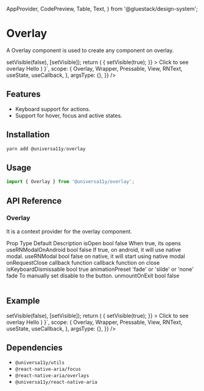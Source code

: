 
<Meta title="components/Overlay" />

  AppProvider,
  CodePreview,
  Table,
  Text,
} from '@gluestack/design-system';

# Overlay

A Overlay component is used to create any component on overlay.

<AppProvider>
  <CodePreview
    showComponentRenderer={true}
    showArgsController={false}
    metaData={{
      code: ` 
      function App () {
        const [visible, setVisible] = useState(false);
        const handleClose = useCallback(() => setVisible(false), [setVisible]);
        return (
          <Wrapper>
           <Pressable
        onPress={() => {
          setVisible(true);
        }}
      >
        <RNText>Click to see overlay</RNText>
      </Pressable>
      <Overlay
        isOpen={visible}
        onRequestClose={handleClose}
        animationPreset={'fade'}
      >
        <View style={{ backgroundColor: 'blue', flex: 1 }}>
          <RNText>Hello</RNText>
        </View>
      </Overlay>
          </Wrapper>
    )
    }`,
      scope: {
        Overlay,
        Wrapper,
        Pressable,
        View,
        RNText,
        useState,
        useCallback,
      },
      argsType: {},
    }}
  />
</AppProvider>

<br />

## Features

- Keyboard support for actions.
- Support for hover, focus and active states.

## Installation

```jsx
yarn add @universa11y/overlay
```

## Usage

```jsx
import { Overlay } from '@universa11y/overlay';
```

## API Reference

### Overlay

It is a context provider for the overlay component.

<AppProvider>
  <Table>
    <Table.THead sx={{ _dark: { bg: '$gray800' }, _light: { bg: '$gray100' } }}>
      <Table.TR>
        <Table.TH>
          <Text>Prop</Text>
        </Table.TH>
        <Table.TH>
          <Text>Type</Text>
        </Table.TH>
        <Table.TH>
          <Text>Default</Text>
        </Table.TH>
        <Table.TH>
          <Text>Description</Text>
        </Table.TH>
      </Table.TR>
    </Table.THead>
    <Table.TBody>
      <Table.TR>
        <Table.TD>
          <Text>isOpen</Text>
        </Table.TD>
        <Table.TD>
          <Text>bool</Text>
        </Table.TD>
        <Table.TD>
          <Text>false</Text>
        </Table.TD>
        <Table.TD>
          <Text>When true, its opens</Text>
        </Table.TD>
      </Table.TR>
      <Table.TR>
        <Table.TD>
          <Text>useRNModalOnAndroid</Text>
        </Table.TD>
        <Table.TD>
          <Text>bool</Text>
        </Table.TD>
        <Table.TD>
          <Text>false</Text>
        </Table.TD>
        <Table.TD>
          <Text>If true, on android, it will use native modal. </Text>
        </Table.TD>
      </Table.TR>
      <Table.TR>
        <Table.TD>
          <Text>useRNModal</Text>
        </Table.TD>
        <Table.TD>
          <Text>bool</Text>
        </Table.TD>
        <Table.TD>
          <Text>false</Text>
        </Table.TD>
        <Table.TD>
          <Text>on native, it will start using native modal</Text>
        </Table.TD>
      </Table.TR>
      <Table.TR>
        <Table.TD>
          <Text>onRequestClose</Text>
        </Table.TD>
        <Table.TD>
          <Text>callback function</Text>
        </Table.TD>
        <Table.TD>
          <Text></Text>
        </Table.TD>
        <Table.TD>
          <Text>callback function on close</Text>
        </Table.TD>
      </Table.TR>
      <Table.TR>
        <Table.TD>
          <Text>isKeyboardDismissable</Text>
        </Table.TD>
        <Table.TD>
          <Text>bool</Text>
        </Table.TD>
        <Table.TD>
          <Text>true</Text>
        </Table.TD>
        <Table.TD>
          <Text> </Text>
        </Table.TD>
      </Table.TR>
      <Table.TR>
        <Table.TD>
          <Text>animationPreset</Text>
        </Table.TD>
        <Table.TD>
          <Text>'fade' or 'slide' or 'none'</Text>
        </Table.TD>
        <Table.TD>
          <Text>fade</Text>
        </Table.TD>
        <Table.TD>
          <Text>To manually set disable to the button.</Text>
        </Table.TD>
      </Table.TR>
      <Table.TR>
        <Table.TD>
          <Text>unmountOnExit</Text>
        </Table.TD>
        <Table.TD>
          <Text>bool</Text>
        </Table.TD>
        <Table.TD>
          <Text>false</Text>
        </Table.TD>
        <Table.TD>
          <Text></Text>
        </Table.TD>
      </Table.TR>
    </Table.TBody>
  </Table>
</AppProvider>

## Example

<AppProvider>
  <CodePreview
    showComponentRenderer={true}
    showArgsController={false}
    metaData={{
      code: ` 
      function App () {
        const [visible, setVisible] = useState(false);
        const handleClose = useCallback(() => setVisible(false), [setVisible]);
        return (
          <Wrapper>
           <Pressable
        onPress={() => {
          setVisible(true);
        }}
      >
        <RNText>Click to see overlay</RNText>
      </Pressable>
      <Overlay
        isOpen={visible}
        onRequestClose={handleClose}
        animationPreset={'fade'}
      >
        <View style={{ backgroundColor: 'blue', flex: 1 }}>
          <RNText>Hello</RNText>
        </View>
      </Overlay>
          </Wrapper>
    )
    }`,
      scope: {
        Overlay,
        Wrapper,
        Pressable,
        View,
        RNText,
        useState,
        useCallback,
      },
      argsType: {},
    }}
  />
</AppProvider>

## Dependencies

- `@universa11y/utils`
- `@react-native-aria/focus`
- `@react-native-aria/overlays`
- `@universa11y/react-native-aria`
